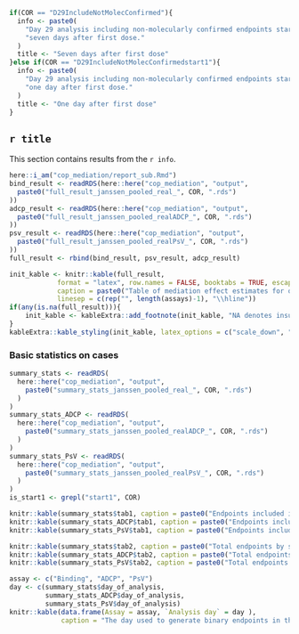 ```r
if(COR == "D29IncludeNotMolecConfirmed"){
  info <- paste0(
    "Day 29 analysis including non-molecularly confirmed endpoints starting ",
    "seven days after first dose."
  )
  title <- "Seven days after first dose"
}else if(COR == "D29IncludeNotMolecConfirmedstart1"){
  info <- paste0(
    "Day 29 analysis including non-molecularly confirmed endpoints starting ",
    "one day after first dose."
  )
  title <- "One day after first dose"
}

```

## `r title`

This section contains results from the `r info`.

```r
here::i_am("cop_mediation/report_sub.Rmd")
bind_result <- readRDS(here::here("cop_mediation", "output",
  paste0("full_result_janssen_pooled_real_", COR, ".rds")
))
adcp_result <- readRDS(here::here("cop_mediation", "output",
  paste0("full_result_janssen_pooled_realADCP_", COR, ".rds")
))
psv_result <- readRDS(here::here("cop_mediation", "output",
  paste0("full_result_janssen_pooled_realPsV_", COR, ".rds")
))
full_result <- rbind(bind_result, psv_result, adcp_result)

init_kable <- knitr::kable(full_result, 
            format = "latex", row.names = FALSE, booktabs = TRUE, escape = FALSE,
            caption = paste0("Table of mediation effect estimates for quantitative markers with 95\\% confidence intervals. \\newline{} Direct VE = VE comparing vaccine vs. placebo with marker set to distribution in placebo. \\newline{} Indirect VE = VE in vaccinated comparing observed marker vs. hypothetical marker under placebo. \\newline{} Prop. mediated = fraction of total risk reduction from vaccine attributed to antibody response."),
            linesep = c(rep("", length(assays)-1), "\\hline"))
if(any(is.na(full_result))){
	init_kable <- kableExtra::add_footnote(init_kable, "NA denotes insufficient overlap in antibody response between vaccinated and control participants.")
}
kableExtra::kable_styling(init_kable, latex_options = c("scale_down", "hold_position"))
```

\clearpage

### Basic statistics on cases

```r
summary_stats <- readRDS(
  here::here("cop_mediation", "output", 
    paste0("summary_stats_janssen_pooled_real_", COR, ".rds")
  )
)
summary_stats_ADCP <- readRDS(
  here::here("cop_mediation", "output", 
    paste0("summary_stats_janssen_pooled_realADCP_", COR, ".rds")
  )
)
summary_stats_PsV <- readRDS(
  here::here("cop_mediation", "output", 
    paste0("summary_stats_janssen_pooled_realPsV_", COR, ".rds")
  )
)
is_start1 <- grepl("start1", COR)
```

```r
knitr::kable(summary_stats$tab1, caption = paste0("Endpoints included in phase 2 by study arm, binding analysis ", ifelse(is_start1, "starting 1 day after Day 29", "")))
knitr::kable(summary_stats_ADCP$tab1, caption = paste0("Endpoints included in phase 2 by study arm, ADCP analysis", ifelse(is_start1, "starting 1 day after Day 29", "")))
knitr::kable(summary_stats_PsV$tab1, caption = paste0("Endpoints included in phase 2 by study arm, ADCP analysis", ifelse(is_start1, "starting 1 day after Day 29", "")))
```

\clearpage


```r
knitr::kable(summary_stats$tab2, caption = paste0("Total endpoints by study arm in binding data set ", ifelse(is_start1, "starting 1 day after Day 29", "")))
knitr::kable(summary_stats_ADCP$tab2, caption = paste0("Total endpoints by study arm in ADCP data set ", ifelse(is_start1, "starting 1 day after Day 29", "")))
knitr::kable(summary_stats_PsV$tab2, caption = paste0("Total endpoints by study arm in PsV data set ", ifelse(is_start1, "starting 1 day after Day 29", "")))
```

\clearpage


```r
assay <- c("Binding", "ADCP", "PsV")
day <- c(summary_stats$day_of_analysis,
         summary_stats_ADCP$day_of_analysis,
         summary_stats_PsV$day_of_analysis)
knitr::kable(data.frame(Assay = assay, `Analysis day` = day ),
             caption = "The day used to generate binary endpoints in the mediation analysis")
```
